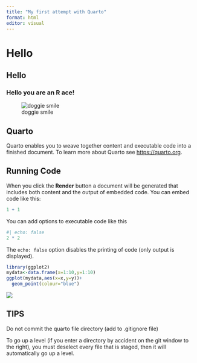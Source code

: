```yaml
---
title: "My first attempt with Quarto"
format: html
editor: visual
---
```


# Hello

## Hello

### Hello you are an R ace!

![doggie smile](https://media.giphy.com/media/yS2AMt4LX13Mc/giphy.gif)

## Quarto

Quarto enables you to weave together content and executable code into a finished document. To learn more about Quarto see <https://quarto.org>.

## Running Code

When you click the **Render** button a document will be generated that includes both content and the output of embedded code. You can embed code like this:

```r
1 + 1
```

You can add options to executable code like this

```r
#| echo: false
2 * 2
```

The `echo: false` option disables the printing of code (only output is displayed).

```r
library(ggplot2)
mydata<-data.frame(x=1:10,y=1:10)
ggplot(mydata,aes(x=x,y=y))+
  geom_point(colour="blue")
```

![](images/coding_cat-01.gif)

## TIPS

Do not commit the quarto file directory (add to .gitignore file)

To go up a level (if you enter a directory by accident on the git window to the right), you must deselect every file that is staged, then it will automatically go up a level.
